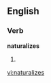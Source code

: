 
==English==

===Verb===
'''naturalizes'''

# {{third-person singular of|[[naturalize]]}}

[[vi:naturalizes]]